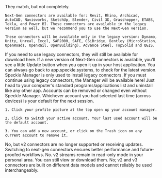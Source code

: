 <AccordionGroup>
  <Accordion title="Do Next-Gen connectors and legacy connectors support the same tools?">
    They match, but not completely.

    Next-Gen connectors are available for: Revit, Rhino, Archicad, AutoCAD, Navisworks, SketchUp, Blender, Civil 3D, Grasshopper, ETABS, Tekla, and Power BI. These connectors are available in the legacy version as well, but we recommend you to use the Next-Gen version.

    These connectors will be available only in the legacy version: Dynamo, Unity, Unreal, Excel, SAP2000, SAFE, CSiBridge, Bentley (MicroStation, OpenRoads, OpenRail, OpenBuilding), Advance Steel, TopSolid and QGIS.
  </Accordion>

  <Accordion title="Can I still use legacy connectors?">
    If you need to use legacy connectors, they will still be available for download here.
  </Accordion>

  <Accordion title="How do I update the Next-gen connectors without Speckle Manager?">
    If a new version of Next-Gen connectors is available, you'll see a little Update button when you open it up in your host application. You can always go back to app.speckle.systems, to check for the latest version.
  </Accordion>

  <Accordion title="What's happening to Speckle Manager?">
    Speckle Manager is only used to install legacy connectors. If you must continue using legacy connectors, the Manager will be available here!
  </Accordion>

  <Accordion title="How do I uninstall the Next-Gen connectors?">
    Just head to your computer's standard programs/applications list and uninstall like any other app.
  </Accordion>

  <Accordion title="How do I remove an account or change the default one without Speckle Manager?">
    Accounts can be removed or changed even without Speckle Manager. Whichever account you had selected last time (across devices) is your default for the next session.

    1. Click your profile picture at the top open up your account manager.

    2. Click to Switch your active account. Your last used account will be the default account.

    3. You can add a new account, or click on the Trash icon on any current account to remove it.
  </Accordion>
  <Accordion title="Do I have to upgrade immediately?">
    No, but v2 connectors are no longer supported or receiving updates. Switching to next-gen connectors ensures better performance and future-proofed workflows.
  </Accordion>

  <Accordion title="Will my old v2 data disappear?">
    No. v2 streams remain in read-only mode in your personal area. You can still view or download them.
  </Accordion>

  <Accordion title="Can I roll back to v2?">
    No; v2 and v3 connectors are built on different data models and cannot reliably be used interchangeably.
  </Accordion>
</AccordionGroup>


